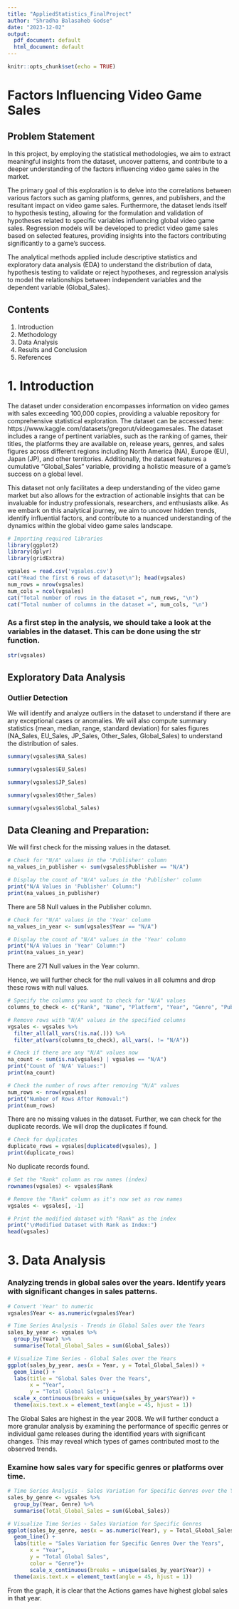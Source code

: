 ```yaml
---
title: "AppliedStatistics_FinalProject"
author: "Shradha Balasaheb Godse"
date: "2023-12-02"
output:
  pdf_document: default
  html_document: default
---
```


```r
knitr::opts_chunk$set(echo = TRUE)
```

# Factors Influencing Video Game Sales

## Problem Statement

In this project, by employing the statistical methodologies, we aim to extract meaningful insights from the dataset, uncover patterns, and contribute to a deeper understanding of the factors influencing video game sales in the market.

The primary goal of this exploration is to delve into the correlations between various factors such as gaming platforms, genres, and publishers, and the resultant impact on video game sales. Furthermore, the dataset lends itself to hypothesis testing, allowing for the formulation and validation of hypotheses related to specific variables influencing global video game sales. Regression models will be developed to predict video game sales based on selected features, providing insights into the factors contributing significantly to a game's success.

The analytical methods applied include descriptive statistics and exploratory data analysis (EDA) to understand the distribution of data, hypothesis testing to validate or reject hypotheses, and regression analysis to model the relationships between independent variables and the dependent variable (Global_Sales).

## Contents

  1. Introduction
  2. Methodology
  3. Data Analysis
  4. Results and Conclusion
  5. References
  
# 1. Introduction
The dataset under consideration encompasses information on video games with sales exceeding 100,000 copies, providing a valuable repository for comprehensive statistical exploration. The dataset can be accessed here: https://www.kaggle.com/datasets/gregorut/videogamesales. The dataset includes a range of pertinent variables, such as the ranking of games, their titles, the platforms they are available on, release years, genres, and sales figures across different regions including North America (NA), Europe (EU), Japan (JP), and other territories. Additionally, the dataset features a cumulative "Global_Sales" variable, providing a holistic measure of a game's success on a global level.

This dataset not only facilitates a deep understanding of the video game market but also allows for the extraction of actionable insights that can be invaluable for industry professionals, researchers, and enthusiasts alike. As we embark on this analytical journey, we aim to uncover hidden trends, identify influential factors, and contribute to a nuanced understanding of the dynamics within the global video game sales landscape.

```r
# Importing required libraries
library(ggplot2)
library(dplyr)
library(gridExtra)

vgsales = read.csv('vgsales.csv')
cat("Read the first 6 rows of dataset\n"); head(vgsales)
num_rows = nrow(vgsales)
num_cols = ncol(vgsales)
cat("Total number of rows in the dataset =", num_rows, "\n")
cat("Total number of columns in the dataset =", num_cols, "\n")
```
### As a first step in the analysis, we should take a look at the variables in the dataset. This can be done using the str function.
```r
str(vgsales)
```
## Exploratory Data Analysis

### Outlier Detection

We will identify and analyze outliers in the dataset to understand if there are any exceptional cases or anomalies. We will also compute summary statistics (mean, median, range, standard deviation) for sales figures (NA_Sales, EU_Sales, JP_Sales, Other_Sales, Global_Sales) to understand the distribution of sales.

```r
summary(vgsales$NA_Sales)
```

```r
summary(vgsales$EU_Sales)
```

```r
summary(vgsales$JP_Sales)
```

```r
summary(vgsales$Other_Sales)
```

```r
summary(vgsales$Global_Sales)
```

## Data Cleaning and Preparation:

We will first check for the missing values in the dataset.
```r
# Check for "N/A" values in the 'Publisher' column
na_values_in_publisher <- sum(vgsales$Publisher == "N/A")

# Display the count of "N/A" values in the 'Publisher' column
print("N/A Values in 'Publisher' Column:")
print(na_values_in_publisher)
```

There are 58 Null values in the Publisher column.

```r
# Check for "N/A" values in the 'Year' column
na_values_in_year <- sum(vgsales$Year == "N/A")

# Display the count of "N/A" values in the 'Year' column
print("N/A Values in 'Year' Column:")
print(na_values_in_year)
```
There are 271 Null values in the Year column.

Hence, we will further check for the null values in all columns and drop these rows with null values.

```r
# Specify the columns you want to check for "N/A" values
columns_to_check <- c("Rank", "Name", "Platform", "Year", "Genre", "Publisher", "NA_Sales", "EU_Sales", "JP_Sales", "Other_Sales", "Global_Sales")

# Remove rows with "N/A" values in the specified columns
vgsales <- vgsales %>%
  filter_all(all_vars(!is.na(.))) %>%
  filter_at(vars(columns_to_check), all_vars(. != "N/A"))

# Check if there are any "N/A" values now
na_count <- sum(is.na(vgsales) | vgsales == "N/A")
print("Count of 'N/A' Values:")
print(na_count)

# Check the number of rows after removing "N/A" values
num_rows <- nrow(vgsales)
print("Number of Rows After Removal:")
print(num_rows)

```

There are no missing values in the dataset. Further, we can check for the duplicate records. We will drop the duplicates if found.

```r
# Check for duplicates
duplicate_rows = vgsales[duplicated(vgsales), ]
print(duplicate_rows)
```

No duplicate records found.


```r
# Set the "Rank" column as row names (index)
rownames(vgsales) <- vgsales$Rank

# Remove the "Rank" column as it's now set as row names
vgsales <- vgsales[, -1]

# Print the modified dataset with "Rank" as the index
print("\nModified Dataset with Rank as Index:")
head(vgsales)
```
# 3. Data Analysis

### Analyzing trends in global sales over the years. Identify years with significant changes in sales patterns.
    
```r
# Convert 'Year' to numeric
vgsales$Year <- as.numeric(vgsales$Year)

# Time Series Analysis - Trends in Global Sales over the Years
sales_by_year <- vgsales %>%
  group_by(Year) %>%
  summarise(Total_Global_Sales = sum(Global_Sales))

# Visualize Time Series - Global Sales over the Years
ggplot(sales_by_year, aes(x = Year, y = Total_Global_Sales)) +
  geom_line() +
  labs(title = "Global Sales Over the Years",
       x = "Year",
       y = "Total Global Sales") +
  scale_x_continuous(breaks = unique(sales_by_year$Year)) +
  theme(axis.text.x = element_text(angle = 45, hjust = 1))
```

The Global Sales are highest in the year 2008. 
We will further conduct a more granular analysis by examining the performance of specific genres or individual game releases during the identified years with significant changes. This may reveal which types of games contributed most to the observed trends.

### Examine how sales vary for specific genres or platforms over time.

```r
# Time Series Analysis - Sales Variation for Specific Genres over the Years
sales_by_genre <- vgsales %>%
  group_by(Year, Genre) %>%
  summarise(Total_Global_Sales = sum(Global_Sales))

# Visualize Time Series - Sales Variation for Specific Genres
ggplot(sales_by_genre, aes(x = as.numeric(Year), y = Total_Global_Sales, color = Genre)) +
  geom_line() +
  labs(title = "Sales Variation for Specific Genres Over the Years",
       x = "Year",
       y = "Total Global Sales",
       color = "Genre")+
       scale_x_continuous(breaks = unique(sales_by_year$Year)) +
  theme(axis.text.x = element_text(angle = 45, hjust = 1))
```
From the graph, it is clear that the Actions games have highest global sales in that year.





